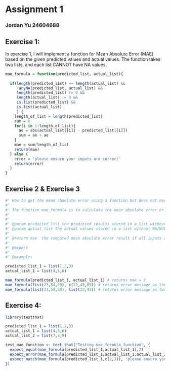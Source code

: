 # Assignment 1

### Jordan Yu 24604688

## Exercise 1:

In exercise 1, I will implement a function for Mean Absolute Error (MAE) based on the given predicted values and actual values. The function takes two lists, and each list CANNOT have NA values.

```r
mae_formula = function(predicted_list, actual_list){
  
  if(length(predicted_list) == length(actual_list) && 
     !anyNA(predicted_list, actual_list) &&
     length(predicted_list) != 0 && 
     length(actual_list) != 0 &&
     is.list(predicted_list) &&
     is.list(actual_list)
     ) {
    length_of_list = length(predicted_list)
    sum = 0
    for(i in 1:length_of_list){
      ae = abs(actual_list[[i]] - predicted_list[[i]])
      sum = ae + ae
    }
    mae = sum/length_of_list
    return(mae)
  } else {
    error = 'please ensure your inputs are correct'
    return(error)
  }
}
```

## Exercise 2 & Exercise 3

```r

#' How to get the mean absolute error using a function but does not need any other library's help?
#' 
#' The function mae_formula is to calculate the mean absolute error or MAE based on the predicted results and their actual values you give. It returns MAE if all inputs have the same length, no NA/NULL values and the type of both lists is numeric, otherwise the function will not work and return an error message.
#' 
#' 
#' @param predicted_list the predicted results stored in a list without NA/NULL values. The reason why this parameter called predicted_list is that this is the list for predicted results.
#' @param actual_list the actual values stored in a list without NA/NULL values. The reason why this parameter called actual_list is that this is the list for actual values.
#'
#' @return mae  the computed mean absolute error result if all inputs are correct.
#' 
#' @export
#'
#' @examples

predicted_list_1 = list(1,2,3)
actual_list_1 = list(4,5,6)

mae_formula(predicted_list_1, actual_list_1) # returns mae = 2
mae_formula(list(23,54,89), c(22,43,65)) # returns error message as the second input argument is not list
mae_formula(list(23,54,89), list(22,43)) # returns error message as two input lists do not have the same length
```

## Exercise 4:

```r
library(testthat)

predicted_list_1 = list(1,2,3)
actual_list_1 = list(4,5,6)
actual_list_2 = list(7,8,9)

test_mae_function <- test_that("Testing mae_formula function", {
  expect_equal(mae_formula(predicted_list_1,actual_list_1),2)
  expect_error(mae_formula(predicted_list_1,actual_list_1,actual_list_2))
  expect_match(mae_formula(predicted_list_1,c(2,3)), "please ensure your inputs are correct")
})
```
